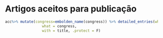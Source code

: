 \faIcon{newspaper} Artigos aceitos para publicação
==================================

```r

acc%>% mutate(congress=embolden_name(congress)) %>% detailed_entries(when = year,
                 what = congress,
                 with = title, .protect = F)

```
